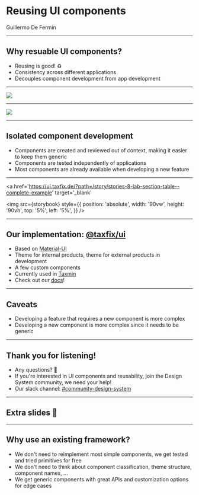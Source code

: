 
# Reusing UI components

Guillermo De Fermin

---

## Why resuable UI components?

- Reusing is good! ♻️
- Consistency across different applications
- Decouples component development from app development

---


<img src={pic} />

---


<img src={pic2} />

---

## Isolated component development

- Components are created and reviewed out of context, making it easier to keep them generic
- Components are tested independently of applications
- Most components are already available when developing a new feature

---


<a
  href='https://ui.taxfix.de/?path=/story/stories-8-lab-section-table--complete-example'
  target='_blank'
>
  <img
    src={storybook}
    style={{
      position: 'absolute',
      width: '90vw',
      height: '90vh',
      top: '5%',
      left: '5%',
    }}
  />
</a>

---

## Our implementation: [@taxfix/ui](https://github.com/taxfix/ui-framework)

- Based on [Material-UI](https://material-ui.com/)
- Theme for internal products, theme for external products in development
- A few custom components
- Currently used in [Taxmin](https://integration-taxmin.taxfix.de)
- Check out our [docs](https://ui.taxfix.de)!

---

## Caveats

- Developing a feature that requires a new component is more complex
- Developing a new component is more complex since it needs to be generic

---

## Thank you for listening!

- Any questions? 💬
- If you're interested in UI components and reusability, join the Design System community, we need your help!
- Our slack channel: [#community-design-system](https://taxfix.slack.com/archives/CSRH816DU)

---

## Extra slides 🙈

---

## Why use an existing framework?

- We don't need to reimplement most simple components, we get tested and tried primitives for free
- We don't need to think about component classification, theme structure, component names, ...
- We get generic components with great APIs and customization options for edge cases
